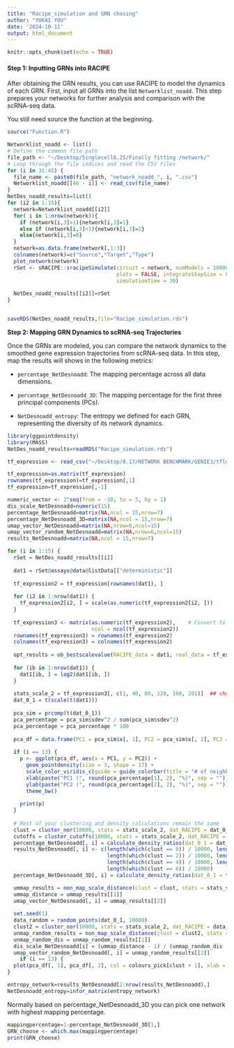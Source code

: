 ```yaml
---
title: "Racipe_simulation and GRN chosing"
author: "YUKAI YOU"
date: '2024-10-11'
output: html_document
---
```


```r
knitr::opts_chunk$set(echo = TRUE)
```

#### **Step 1: Inputting GRNs into RACIPE**

After obtaining the GRN results, you can use RACIPE to model the dynamics of each GRN. First, input all GRNs into the list `Networklist_noadd`. This step prepares your networks for further analysis and comparison with the scRNA-seq data.

You still need source the function at the beginning.

```r
source("Function.R")
```

```r
Networklist_noadd <- list()
# Define the common file path
file_path <- "~/Desktop/Singlecell6.25/Finally fitting /network/"
# Loop through the file indices and read the CSV files
for (i in 31:45) {
  file_name <- paste0(file_path, "network_noadd_", i, ".csv")
  Networklist_noadd[[46 - i]] <- read_csv(file_name)
}
NetDes_noadd_results=list()
for (i2 in 1:15){
  network=Networklist_noadd[[i2]]
  for( i in 1:nrow(network)){
    if (network[i,3]>1){network[i,3]=1}
    else if (network[i,3]<1){network[i,3]=2}
    else{network[i,3]=0}
  }
  network=as.data.frame(network[,1:3])
  colnames(network)=c("Source","Target","Type")
  plot_network(network)
  rSet <- sRACIPE::sracipeSimulate(circuit = network, numModels = 10000,
                                   plots = FALSE, integrateStepSize = 0.1, 
                                   simulationTime = 30)
  
  NetDes_noadd_results[[i2]]=rSet
}


saveRDS(NetDes_noadd_results,file="Racipe_simulation.rds")
```

**Step 2: Mapping GRN Dynamics to scRNA-seq Trajectories**

Once the GRNs are modeled, you can compare the network dynamics to the smoothed gene expression trajectories from scRNA-seq data. In this step, map the results will shows in the following metrics:

-   `percentage_NetDesnoadd`: The mapping percentage across all data dimensions.

-   `percentage_NetDesnoadd_3D`: The mapping percentage for the first three principal components (PCs).

-   `NetDesnoadd_entropy`: The entropy we defined for each GRN, representing the diversity of its network dynamics.

```r
library(ggpointdensity)
library(MASS)
NetDes_noadd_results=readRDS("Racipe_simulation.rds")

tf_expression <- read_csv("~/Desktop/8.17/NETWORK BENCHMARK/GENIE3/tflogexpression.csv")

tf_expression=as.matrix(tf_expression)
rownames(tf_expression)=tf_expression[,1]
tf_expression=tf_expression[,-1]

numeric_vector <- 2^seq(from = -10, to = 5, by = 1)
dis_scale_NetDesnoadd=numeric(15)
percentage_NetDesnoadd=matrix(NA,ncol = 15,nrow=7)
percentage_NetDesnoadd_3D=matrix(NA,ncol = 15,nrow=7)
umap_vector_NetDesnoadd=matrix(NA,nrow=6,ncol=15)
umap_vector_random_NetDesnoadd=matrix(NA,nrow=6,ncol=15)
results_NetDesnoadd=matrix(NA,ncol = 15,nrow=7)

for (i in 1:15) {
  rSet = NetDes_noadd_results[[i]]
  
  dat1 = rSet@assays@data@listData[["deterministic"]]
  
  tf_expression2 = tf_expression[rownames(dat1), ]
  
  for (i2 in 1:nrow(dat1)) {
    tf_expression2[i2, ] = scale(as.numeric(tf_expression2[i2, ]))
  }
  
  tf_expression3 <- matrix(as.numeric(tf_expression2),    # Convert to numeric matrix
                           ncol = ncol(tf_expression2))
  rownames(tf_expression3) = rownames(tf_expression2)
  colnames(tf_expression3) = colnames(tf_expression2)
  
  opt_results = ob_bestscalevalue(RACIPE_data = dat1, real_data = tf_expression3, numeric_vector = numeric_vector)
  
  for (ib in 1:nrow(dat1)) {
    dat1[ib, ] = log2(dat1[ib, ])
  }
  
  stats_scale_2 = tf_expression3[, c(1, 40, 80, 120, 160, 201)]  ## choose gene experssion snapshots you want to use to be the baseline,
  dat_0_1 = t(scale(t(dat1)))
  
  pca_sim = prcomp(t(dat_0_1))
  pca_percentage = pca_sim$sdev^2 / sum(pca_sim$sdev^2)
  pca_percentage = pca_percentage * 100
  
  pca_df = data.frame(PC1 = pca_sim$x[, 1], PC2 = pca_sim$x[, 2], PC3 = pca_sim$x[, 3])
  
  if (i == 13) {
    p <- ggplot(pca_df, aes(x = PC1, y = PC2)) +
      geom_pointdensity(size = 3, shape = 17) +
      scale_color_viridis_c(guide = guide_colorbar(title = "# of neighboring cells")) + 
      xlab(paste("PC1 (", round(pca_percentage[1], 2), "%)", sep = "")) +
      ylab(paste("PC2 (", round(pca_percentage[2], 2), "%)", sep = "")) +
      theme_bw()
    
    print(p)
  }
  
  # Rest of your clustering and density calculations remain the same
  clust = cluster_nor(10000, stats = stats_scale_2, dat_RACIPE = dat_0_1, p = 0.05)
  cutoffs = cluster_cutoffs(10000, stats = stats_scale_2, dat_RACIPE = dat_0_1, p = 0.05)
  percentage_NetDesnoadd[, i] = calculate_density_ratios(dat_0_1 = dat_0_1, k = 15, clust = clust)
  results_NetDesnoadd[, i] <- c(length(which(clust == 0)) / 10000, length(which(clust == 1)) / 10000,
                                length(which(clust == 2)) / 10000, length(which(clust == 3)) / 10000,
                                length(which(clust == 4)) / 10000, length(which(clust == 5)) / 10000,
                                length(which(clust == 6)) / 10000)
  percentage_NetDesnoadd_3D[, i] = calculate_density_ratios(dat_0_1 = t(pca_df), k = 15, clust = clust)

  ummap_results = non_map_scale_distance(clust = clust, stats = stats_scale_2, dat = dat_0_1, cutoffs = cutoffs)
  ummap_distance = ummap_results[[1]]
  umap_vector_NetDesnoadd[, i] = ummap_results[[2]]
  
  set.seed(1)
  data_random = random_points(dat_0_1, 10000)
  clust2 = cluster_nor(10000, stats = stats_scale_2, dat_RACIPE = data_random, p = 0.05)
  unmap_random_results = non_map_scale_distance(clust = clust2, stats = stats_scale_2, dat = data_random, cutoffs = cutoffs)
  unmap_random_dis = unmap_random_results[[1]]
  dis_scale_NetDesnoadd[i] = (ummap_distance - 1) / (unmap_random_dis - 1)
  umap_vector_random_NetDesnoadd[, i] = unmap_random_results[[2]]
    if (i == 13) {
  plot(pca_df[, 1], pca_df[, 2], col = colours_pick[clust + 1], xlab = "PC1", ylab = "PC2")}
}

entropy_network=results_NetDesnoadd[2:nrow(results_NetDesnoadd),]
NetDesnoadd_entropy=infor_matrix(entropy_network)
```

Normally based on percentage_NetDesnoadd_3D you can pick one network with highest mapping percentage.

```r

mappingpercentage=1-percentage_NetDesnoadd_3D[1,]
GRN_choose <- which.max(mappingpercentage)
print(GRN_choose)

```
